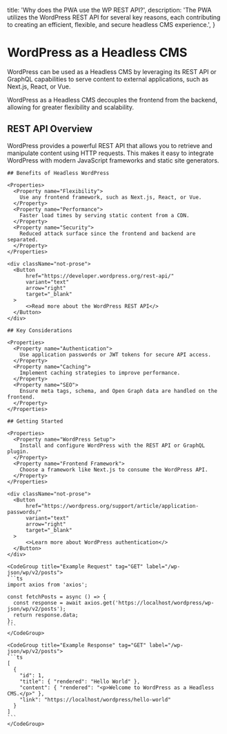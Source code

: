 
  title: 'Why does the PWA use the WP REST API?',
  description:
    'The PWA utilizes the WordPress REST API for several key reasons, each contributing to creating an efficient, flexible, and secure headless CMS experience.',
}

<HeroPattern />

# WordPress as a Headless CMS

WordPress can be used as a Headless CMS by leveraging its REST API or GraphQL capabilities to serve content to external applications, such as Next.js, React, or Vue.

<Note>WordPress as a Headless CMS decouples the frontend from the backend, allowing for greater flexibility and scalability.</Note>

## REST API Overview

<Row>
  <Col>
    WordPress provides a powerful REST API that allows you to retrieve and manipulate content using HTTP requests. This makes it easy to integrate WordPress with modern JavaScript frameworks and static site generators.

    ## Benefits of Headless WordPress

    <Properties>
      <Property name="Flexibility">
        Use any frontend framework, such as Next.js, React, or Vue.
      </Property>
      <Property name="Performance">
        Faster load times by serving static content from a CDN.
      </Property>
      <Property name="Security">
        Reduced attack surface since the frontend and backend are separated.
      </Property>
    </Properties>

    <div className="not-prose">
      <Button
          href="https://developer.wordpress.org/rest-api/"
          variant="text"
          arrow="right"
          target="_blank"
      >
          <>Read more about the WordPress REST API</>
      </Button>
    </div>

    ## Key Considerations

    <Properties>
      <Property name="Authentication">
        Use application passwords or JWT tokens for secure API access.
      </Property>
      <Property name="Caching">
        Implement caching strategies to improve performance.
      </Property>
      <Property name="SEO">
        Ensure meta tags, schema, and Open Graph data are handled on the frontend.
      </Property>
    </Properties>

    ## Getting Started

    <Properties>
      <Property name="WordPress Setup">
        Install and configure WordPress with the REST API or GraphQL plugin.
      </Property>
      <Property name="Frontend Framework">
        Choose a framework like Next.js to consume the WordPress API.
      </Property>
    </Properties>

    <div className="not-prose">
      <Button
          href="https://wordpress.org/support/article/application-passwords/"
          variant="text"
          arrow="right"
          target="_blank"
      >
          <>Learn more about WordPress authentication</>
      </Button>
    </div>

  </Col>
  <Col sticky>

    <CodeGroup title="Example Request" tag="GET" label="/wp-json/wp/v2/posts">
    ```ts
    import axios from 'axios';

    const fetchPosts = async () => {
      const response = await axios.get('https://localhost/wordpress/wp-json/wp/v2/posts');
      return response.data;
    };
    ```
    </CodeGroup>

    <CodeGroup title="Example Response" tag="GET" label="/wp-json/wp/v2/posts">
    ```ts
    [
      {
        "id": 1,
        "title": { "rendered": "Hello World" },
        "content": { "rendered": "<p>Welcome to WordPress as a Headless CMS.</p>" },
        "link": "https://localhost/wordpress/hello-world"
      }
    ]
    ```
    </CodeGroup>
  </Col>
</Row>